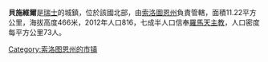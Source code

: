 '''貝施維爾'''是[[瑞士|瑞士]]的城鎮，位於該國北部，由[[索洛圖恩州|索洛圖恩州]]負責管轄，面積11.22平方公里，海拔高度466米，2012年人口816，七成半人口信奉[[羅馬天主教|羅馬天主教]]，人口密度每平方公里73人。

{{Switzerland-geo-stub}}
[[Category:索洛图恩州的市镇|Category:索洛图恩州的市镇]]